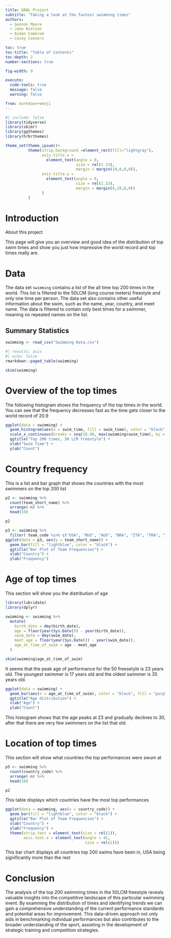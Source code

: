 ```yaml
---
title: DANL Project
subtitle: "Taking a look at the fastest swimming times"
authors:
  - Gannon Moore
  - Jake Nielsen
  - Aidan Camerom
  - Casey Connors

toc: true
toc-title: "Table of Contents"
toc-depth: 2
number-sections: true

fig-width: 9

execute:
  code-tools: true
  message: false
  warning: false

from: markdown+emoji
---
```

```r
#| include: false
library(tidyverse)
library(skimr)
library(ggthemes)
library(hrbrthemes)

theme_set(theme_ipsum()+
          theme(strip.background =element_rect(fill="lightgray"),
                axis.title.x =
                  element_text(angle = 0,
                               size = rel(1.33),
                               margin = margin(10,0,0,0)),
                axis.title.y =
                  element_text(angle = 0,
                               size = rel(1.33),
                               margin = margin(0,10,0,0))
                )
          )
```



# Introduction

About this project

This page will give you an overview and good idea of the distribution of top swim times and show you just how impressive the world record and top times really are.



# Data

The data set `swimming` contains a list of the all time top 200 times in the world. This list is filtered to the 50LCM (long course meters) freestyle and only one time per person. The data set also contains other useful information about the swim, such as the name, year, country, and meet name. The data is filtered to contain only best times for a swimmer, meaning no repeated names on the list.


## Summary Statistics

```r
swimming <- read_csv("Swimming Data.csv")
```

```r
#| results: asis
#| echo: false
rmarkdown::paged_table(swimming)
```


```r
skim(swimming)
```


# Overview of the top times
The following histogram shows the frequency of the top times in the world. You can see that the frequency decreases fast as the time gets closer to the world record of 20.9


```r
ggplot(data = swimming) +
  geom_histogram(aes(x = swim_time, fill = swim_time), color = "black", fill = "blue", bins = 30) +
  scale_x_continuous(breaks = seq(20.90, max(swimming$swim_time), by = 0.1)) +
  ggtitle("Top 200 times, 50 LCM freestyle") +
  xlab("Swim Time") +
  ylab("Count")
```


# Country frequency
This is a list and bar graph that shows the countries with the most swimmers on the top 200 list


```r
p2 <- swimming %>%
  count(team_short_name) %>%
  arrange(-n) %>%
  head(10)

p2
```

```r
p3 <- swimming %>%
  filter( team_code %in% c("USA", "RUS", "AUS", "BRA", "ITA", "FRA", "JPN", "GBR", "HUN", "NED"))
ggplot(data = p3, aes(y = team_short_name)) +
  geom_bar(fill = "lightblue", color = "black") +
  ggtitle("Bar Plot of Team Frequencies") +
  xlab("Country") +
  ylab("Frequency")
```


# Age of top times

This section will show you the distribution of age


```r
library(lubridate)
library(dplyr)

swimming <- swimming %>%
  mutate(
    birth_date = dmy(birth_date),
    age = floor(year(Sys.Date()) - year(birth_date)),
    swim_date = dmy(swim_date),
    meet_age = floor(year(Sys.Date()) - year(swim_date)),
    age_at_time_of_swim = age - meet_age
  )
```

```r
skim(swimming$age_at_time_of_swim)
```

It seems that the peak age of performance for the 50 freesetyle is 23 years old. The youngest swimmer is 17 years old and the oldest swimmer is 35 years old.

```r
ggplot(data = swimming) +
  geom_bar(aes(x = age_at_time_of_swim), color = "black", fill = "purple", bins = 30) +
  ggtitle("Age distribution") +
  xlab("Age") +
  ylab("Count")
```

This histogram shows that the age peaks at 23 and gradually declines to 30, after that there are very few swimmers on the list that old.


# Location of top times

This section will show what countries the top performances were swum at

```r
p5 <- swimming %>%
  count(country_code) %>%
  arrange(-n) %>%
  head(10)

p2
```

This table displays which countries have the most top performances

```r
ggplot(data = swimming, aes(x = country_code)) +
  geom_bar(fill = "lightblue", color = "black") +
  ggtitle("Bar Plot of Team Frequencies") +
  xlab("Country") +
  ylab("Frequency") +
  theme(strip.text = element_text(size = rel(1)),
        axis.text.x = element_text(angle = 45,
                                   size = rel(1)))
```

This bar chart displays all countries top 200 swims have been in, USA being significantly more than the rest


# Conclusion

The analysis of the top 200 swimming times in the 50LCM freestyle reveals valuable insights into the competitive landscape of this particular swimming event. By examining the distribution of times and identifying trends we can gain a comprehensive understanding of the current performance standards and potential areas for improvement. This data-driven approach not only aids in benchmarking individual performances but also contributes to the broader understanding of the sport, assisting in the development of strategic training and competition strategies.

